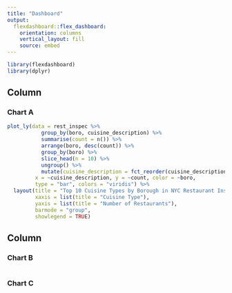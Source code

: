 ```yaml
---
title: "Dashboard"
output: 
  flexdashboard::flex_dashboard:
    orientation: columns
    vertical_layout: fill
    source: embed 
---
```


```r
library(flexdashboard)
library(dplyr)
```

Column {data-width=650}
-----------------------------------------------------------------------

### Chart A

```r
plot_ly(data = rest_inspec %>%
           group_by(boro, cuisine_description) %>%
           summarise(count = n()) %>%
           arrange(boro, desc(count)) %>%
           group_by(boro) %>%
           slice_head(n = 10) %>%
           ungroup() %>%
           mutate(cuisine_description = fct_reorder(cuisine_description, count)),
         x = ~cuisine_description, y = ~count, color = ~boro, 
         type = "bar", colors = "viridis") %>%
  layout(title = "Top 10 Cuisine Types by Borough in NYC Restaurant Inspections",
         xaxis = list(title = "Cuisine Type"), 
         yaxis = list(title = "Number of Restaurants"),
         barmode = "group", 
         showlegend = TRUE)
```

Column {data-width=350}
-----------------------------------------------------------------------

### Chart B

```r

```

### Chart C

```r

```

